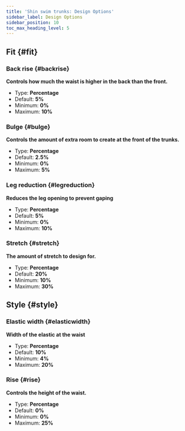 ```yaml
---
title: 'Shin swim trunks: Design Options'
sidebar_label: Design Options
sidebar_position: 10
toc_max_heading_level: 5
---
```



## Fit {#fit}

### Back rise {#backrise}

**Controls how much the waist is higher in the back than the front.**

- Type: **Percentage**
- Default: **5%**
- Minimum: **0%**
- Maximum: **10%**

<Backrise />

### Bulge {#bulge}

**Controls the amount of extra room to create at the front of the trunks.**

- Type: **Percentage**
- Default: **2.5%**
- Minimum: **0%**
- Maximum: **5%**

<Bulge />

### Leg reduction {#legreduction}

**Reduces the leg opening to prevent gaping**

- Type: **Percentage**
- Default: **5%**
- Minimum: **0%**
- Maximum: **10%**

<Legreduction />

### Stretch {#stretch}

**The amount of stretch to design for.**

- Type: **Percentage**
- Default: **20%**
- Minimum: **10%**
- Maximum: **30%**

<Stretch />

## Style {#style}

### Elastic width {#elasticwidth}

**Width of the elastic at the waist**

- Type: **Percentage**
- Default: **10%**
- Minimum: **4%**
- Maximum: **20%**

<Elasticwidth />

### Rise {#rise}

**Controls the height of the waist.**

- Type: **Percentage**
- Default: **0%**
- Minimum: **0%**
- Maximum: **25%**

<Rise />
